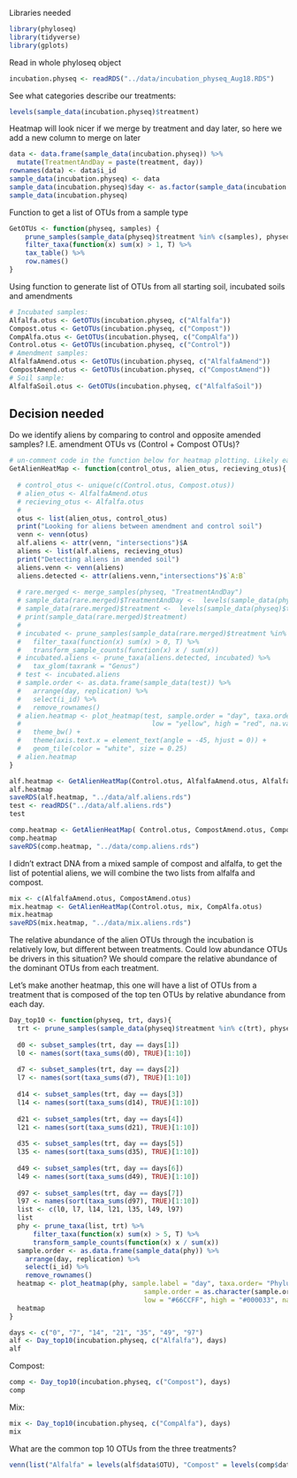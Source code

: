 Libraries needed
```r
library(phyloseq)
library(tidyverse)
library(gplots)
```

Read in whole phyloseq object
```r
incubation.physeq <- readRDS("../data/incubation_physeq_Aug18.RDS")
```

See what categories describe our treatments:
```r
levels(sample_data(incubation.physeq)$treatment)
```
Heatmap will look nicer if we merge by treatment and day later, so here we add a new column to merge on later
```r
data <- data.frame(sample_data(incubation.physeq)) %>%
  mutate(TreatmentAndDay = paste(treatment, day))
rownames(data) <- data$i_id
sample_data(incubation.physeq) <- data
sample_data(incubation.physeq)$day <- as.factor(sample_data(incubation.physeq)$day)
sample_data(incubation.physeq)
```

Function to get a list of OTUs from a sample type
```r
GetOTUs <- function(physeq, samples) {
    prune_samples(sample_data(physeq)$treatment %in% c(samples), physeq) %>%
    filter_taxa(function(x) sum(x) > 1, T) %>%
    tax_table() %>%
    row.names()
}
```

Using function to generate list of OTUs from all starting soil, incubated soils and amendments
```r
# Incubated samples:
Alfalfa.otus <- GetOTUs(incubation.physeq, c("Alfalfa"))
Compost.otus <- GetOTUs(incubation.physeq, c("Compost"))
CompAlfa.otus <- GetOTUs(incubation.physeq, c("CompAlfa"))
Control.otus <- GetOTUs(incubation.physeq, c("Control"))
# Amendment samples:
AlfalfaAmend.otus <- GetOTUs(incubation.physeq, c("AlfalfaAmend"))
CompostAmend.otus <- GetOTUs(incubation.physeq, c("CompostAmend"))
# Soil sample:
AlfalfaSoil.otus <- GetOTUs(incubation.physeq, c("AlfalfaSoil"))
```

## Decision needed

Do we identify aliens by comparing to control and opposite amended samples? I.E. amendment OTUs vs (Control + Compost OTUs)?

```r
# un-comment code in the function below for heatmap plotting. Likely easier to do it seperately though
GetAlienHeatMap <- function(control_otus, alien_otus, recieving_otus){
  
  # control_otus <- unique(c(Control.otus, Compost.otus))
  # alien_otus <- AlfalfaAmend.otus
  # recieving_otus <- Alfalfa.otus
  # 
  otus <- list(alien_otus, control_otus) 
  print("Looking for aliens between amendment and control soil")
  venn <- venn(otus)
  alf.aliens <- attr(venn, "intersections")$A
  aliens <- list(alf.aliens, recieving_otus)
  print("Detecting aliens in amended soil")
  aliens.venn <- venn(aliens)
  aliens.detected <- attr(aliens.venn,"intersections")$`A:B`
  
  # rare.merged <- merge_samples(physeq, "TreatmentAndDay")
  # sample_data(rare.merged)$TreatmentAndDay <-  levels(sample_data(physeq)$TreatmentAndDay)
  # sample_data(rare.merged)$treatment <-  levels(sample_data(physeq)$treatment)
  # print(sample_data(rare.merged)$treatment)
  # 
  # incubated <- prune_samples(sample_data(rare.merged)$treatment %in% samples, rare.merged) %>%
  #   filter_taxa(function(x) sum(x) > 0, T) %>%
  #   transform_sample_counts(function(x) x / sum(x)) 
  # incubated.aliens <- prune_taxa(aliens.detected, incubated) %>%
  #   tax_glom(taxrank = "Genus") 
  # test <- incubated.aliens
  # sample.order <- as.data.frame(sample_data(test)) %>%
  #   arrange(day, replication) %>%
  #   select(i_id) %>%
  #   remove_rownames()   
  # alien.heatmap <- plot_heatmap(test, sample.order = "day", taxa.order= "Phylum", taxa.label = "Genus",
  #                                 low = "yellow", high = "red", na.value = "gray") +
  #   theme_bw() + 
  #   theme(axis.text.x = element_text(angle = -45, hjust = 0)) +
  #   geom_tile(color = "white", size = 0.25)
  # alien.heatmap
}
```

```r
alf.heatmap <- GetAlienHeatMap(Control.otus, AlfalfaAmend.otus, Alfalfa.otus)
alf.heatmap
saveRDS(alf.heatmap, "../data/alf.aliens.rds")
test <- readRDS("../data/alf.aliens.rds")
test
```
<!-- ```{bash} -->
<!-- blastp -query my1000seqs.fasta -db nr -remote -->
<!-- ``` -->


```r
comp.heatmap <- GetAlienHeatMap( Control.otus, CompostAmend.otus, Compost.otus)
comp.heatmap
saveRDS(comp.heatmap, "../data/comp.aliens.rds")
```

I didn't extract DNA from a mixed sample of compost and alfalfa, to get the list of potential aliens, we will combine the two lists from alfalfa and compost.

```r
mix <- c(AlfalfaAmend.otus, CompostAmend.otus)
mix.heatmap <- GetAlienHeatMap(Control.otus, mix, CompAlfa.otus)
mix.heatmap
saveRDS(mix.heatmap, "../data/mix.aliens.rds")
```

The relative abundance of the alien OTUs through the incubation is relatively low, but different between treatments. Could low abundance OTUs be drivers in this situation? We should compare the relative abundance of the dominant OTUs from each treatment.

Let's make another heatmap, this one will have a list of OTUs from a treatment that is composed of the top ten OTUs by relative abundance from each day. 

```r
Day_top10 <- function(physeq, trt, days){
  trt <- prune_samples(sample_data(physeq)$treatment %in% c(trt), physeq)
  
  d0 <- subset_samples(trt, day == days[1]) 
  l0 <- names(sort(taxa_sums(d0), TRUE)[1:10])
  
  d7 <- subset_samples(trt, day == days[2]) 
  l7 <- names(sort(taxa_sums(d7), TRUE)[1:10])   
  
  d14 <- subset_samples(trt, day == days[3]) 
  l14 <- names(sort(taxa_sums(d14), TRUE)[1:10])   
  
  d21 <- subset_samples(trt, day == days[4]) 
  l21 <- names(sort(taxa_sums(d21), TRUE)[1:10])
  
  d35 <- subset_samples(trt, day == days[5]) 
  l35 <- names(sort(taxa_sums(d35), TRUE)[1:10])
  
  d49 <- subset_samples(trt, day == days[6]) 
  l49 <- names(sort(taxa_sums(d49), TRUE)[1:10])
  
  d97 <- subset_samples(trt, day == days[7])
  l97 <- names(sort(taxa_sums(d97), TRUE)[1:10])
  list <- c(l0, l7, l14, l21, l35, l49, l97)
  list
  phy <- prune_taxa(list, trt) %>%
      filter_taxa(function(x) sum(x) > 5, T) %>%
      transform_sample_counts(function(x) x / sum(x))
  sample.order <- as.data.frame(sample_data(phy)) %>%
    arrange(day, replication) %>%
    select(i_id) %>%
    remove_rownames()   
  heatmap <- plot_heatmap(phy, sample.label = "day", taxa.order= "Phylum", taxa.label = "Genus",
                                  sample.order = as.character(sample.order$i_id), 
                                  low = "#66CCFF", high = "#000033", na.value = "white")
  heatmap
}
```

```r

days <- c("0", "7", "14", "21", "35", "49", "97")
alf <- Day_top10(incubation.physeq, c("Alfalfa"), days)
alf
```

Compost:
```r
comp <- Day_top10(incubation.physeq, c("Compost"), days)
comp
```

Mix:
```r
mix <- Day_top10(incubation.physeq, c("CompAlfa"), days)
mix
```

What are the common top 10 OTUs from the three treatments?
```r
venn(list("Alfalfa" = levels(alf$data$OTU), "Compost" = levels(comp$data$OTU), "Mix" = levels(mix$data$OTU)))
```


